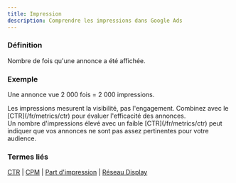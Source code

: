```yaml
---
title: Impression
description: Comprendre les impressions dans Google Ads
---
```



### Définition
Nombre de fois qu'une annonce a été affichée.

### Exemple
Une annonce vue 2 000 fois = 2 000 impressions.

<Aside type="note">
Les impressions mesurent la visibilité, pas l'engagement. Combinez avec le [CTR](/fr/metrics/ctr) pour évaluer l'efficacité des annonces.
</Aside>

<Aside type="tip">
Un nombre d'impressions élevé avec un faible [CTR](/fr/metrics/ctr) peut indiquer que vos annonces ne sont pas assez pertinentes pour votre audience.
</Aside>

### Termes liés
[CTR](/fr/metrics/ctr) | [CPM](/fr/metrics/cpm) | [Part d'impression](/fr/bidding-budget/impression-share) | [Réseau Display](/fr/formats-networks/display-network)